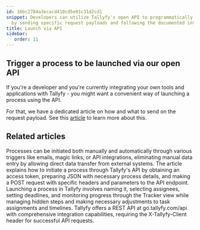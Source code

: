 ```yaml
---
id: 16bc2784a3ecacd410cd5e01c31d2cd1
snippet: Developers can utilize Tallyfy's open API to programmatically launch processes
  by sending specific request payloads and following the documented integration guidelines.
title: Launch via API
sidebar:
   order: 11
---
```


## Trigger a process to be launched via our open API

If you're a developer and you're currently integrating your own tools and applications with Tallyfy - you might want a convenient way of launching a process using the API.

For that, we have a dedicated article on how and what to send on the request payload. See this [article](/products/pro/integrations/open-api/how-to-start-a-process-using-tallyfy-api/) to learn more about this.


## Related articles
<CardGrid>
<LinkTitleCard header="<b>Launching > Triggers</b>" href="/products/pro/launching/triggers/" > Processes can be initiated both manually and automatically through various triggers like emails, magic links, or API integrations, eliminating manual data entry by allowing direct data transfer from external systems. </LinkTitleCard>
<LinkTitleCard header="<b>Open Api > Launch a process using Tallyfy API</b>" href="/products/pro/integrations/open-api/how-to-start-a-process-using-tallyfy-api/" > The article explains how to initiate a process through Tallyfy's API by obtaining an access token, preparing JSON with necessary process details, and making a POST request with specific headers and parameters to the API endpoint. </LinkTitleCard>
<LinkTitleCard header="<b>Launching > Launch manually</b>" href="/products/pro/launching/how-can-i-launch-a-process-in-tallyfy/" > Launching a process in Tallyfy involves naming it, selecting assignees, setting deadlines, and monitoring progress through the Tracker view while managing hidden steps and making necessary adjustments to task assignments and timelines. </LinkTitleCard>
<LinkTitleCard header="<b>Integrations > Open API</b>" href="/products/pro/integrations/open-api/" > Tallyfy offers a REST API at go.tallyfy.com/api with comprehensive integration capabilities, requiring the X-Tallyfy-Client header for successful API requests. </LinkTitleCard>
</CardGrid>